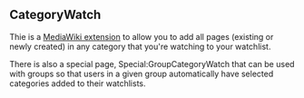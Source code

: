 == CategoryWatch ==

Thie is a [https://www.mediawiki.org/wiki/Manual:Extensions MediaWiki extension] to allow you to add all pages (existing or newly created) in any category that you're watching to your watchlist.

There is also a special page, Special:GroupCategoryWatch that can be used with groups so that users in a given group automatically have selected categories added to their watchlists.

